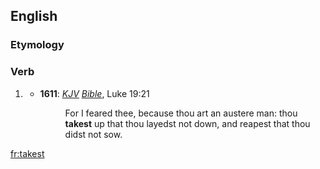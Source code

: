 ==English==

===Etymology===
{{suffix|take|est}}

===Verb===
{{en-verb form}}

# {{context|archaic|lang=en}} {{second-person singular of|take}}
#* '''1611''': ''[[KJV]] [[Bible]]'', Luke 19:21
#*: For I feared thee, because thou art an austere man: thou '''takest''' up that thou layedst not down, and reapest that thou didst not sow.

[[fr:takest]]